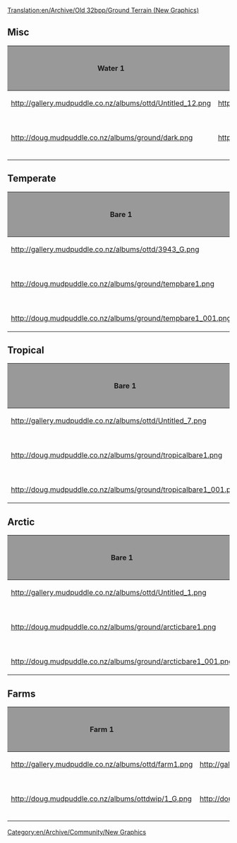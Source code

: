 [[Translation:en/Archive/Old 32bpp/Ground Terrain (New Graphics)]]
[[Category:en/Archive/Community/New Graphics]]
== Misc ==
{| border=2
!style="background:#999999;" |Water 1
!style="background:#999999;" |Water 2
!style="background:#999999;" |Bare
!style="background:#999999;" |Concrete
!style="background:#999999;" |Stone
!style="background:#999999;" |Remodeled by
!style="background:#999999;" |Source File
!style="background:#999999;" |Game Graphics
!style="background:#999999;" |Date Last Updated
|-
|http://gallery.mudpuddle.co.nz/albums/ottd/Untitled_12.png
|http://gallery.mudpuddle.co.nz/albums/ottd/4061_G.png
|http://gallery.mudpuddle.co.nz/albums/ottd/3924_G.png
|http://gallery.mudpuddle.co.nz/albums/ottd/1420_G.png
|http://gallery.mudpuddle.co.nz/albums/ottd/4042_G.png
|N/A
|N/A
|N/A
|
|-
|http://doug.mudpuddle.co.nz/albums/ground/dark.png
|http://doug.mudpuddle.co.nz/albums/ground/light.png
|http://doug.mudpuddle.co.nz/albums/ground/dirt.png
|http://doug.mudpuddle.co.nz/albums/ground/concrete.png
|
|Doug Ollivier (Alltaken)
|
|
|9/7/05
|}

== Temperate ==
{| border=2
!style="background:#999999;" |Bare 1
!style="background:#999999;" |Bare 2
!style="background:#999999;" |Temperate
!style="background:#999999;" |Bumpy
!style="background:#999999;" |Rocks
!style="background:#999999;" |Shore
!style="background:#999999;" |Remodeled by
!style="background:#999999;" |Source File
!style="background:#999999;" |Game Graphics
!style="background:#999999;" |Date Last Updated
|-
|http://gallery.mudpuddle.co.nz/albums/ottd/3943_G.png
|http://gallery.mudpuddle.co.nz/albums/ottd/3962_G.png
|http://gallery.mudpuddle.co.nz/albums/ottd/3981_G.png
|http://gallery.mudpuddle.co.nz/albums/ottd/4000_G.png
|http://gallery.mudpuddle.co.nz/albums/ottd/4023_G.png
|http://gallery.mudpuddle.co.nz/albums/ottd/4065_G.png
|N/A
|N/A
|N/A
|
|-
|http://doug.mudpuddle.co.nz/albums/ground/tempbare1.png
|http://doug.mudpuddle.co.nz/albums/ground/tempbare2.png
|http://doug.mudpuddle.co.nz/albums/ground/temperateground.png
|http://doug.mudpuddle.co.nz/albums/ground/tempbump.png
|
|http://doug.mudpuddle.co.nz/albums/ground/temperateshore_copy.png
|Doug Ollivier (Alltaken)
|coming soon
|
|9/7/05
|-
|http://doug.mudpuddle.co.nz/albums/ground/tempbare1_001.png
|http://doug.mudpuddle.co.nz/albums/ground/tempbare2_001.png
|
|
|
|
|
|
|
|
|}

== Tropical ==
{| border=2
!style="background:#999999;" |Bare 1
!style="background:#999999;" |Bare 2
!style="background:#999999;" |Tropical
!style="background:#999999;" |Bumpy
!style="background:#999999;" |Desert 1
!style="background:#999999;" |Desert 2
!style="background:#999999;" |desertbump
!style="background:#999999;" |Rocks
!style="background:#999999;" |Shore
!style="background:#999999;" |Remodeled by
!style="background:#999999;" |Source File
!style="background:#999999;" |Game Graphics
!style="background:#999999;" |Date Last Updated
|-
|http://gallery.mudpuddle.co.nz/albums/ottd/Untitled_7.png
|http://gallery.mudpuddle.co.nz/albums/ottd/Untitled_8.png
|http://gallery.mudpuddle.co.nz/albums/ottd/Untitled_9.png
|http://gallery.mudpuddle.co.nz/albums/ottd/Untitled_10.png
|http://gallery.mudpuddle.co.nz/albums/ottd/Untitled_13.png
|http://gallery.mudpuddle.co.nz/albums/ottd/Untitled_14.png
|
|http://gallery.mudpuddle.co.nz/albums/ottd/Untitled_11.png
|http://gallery.mudpuddle.co.nz/albums/ottd/Untitled_16_001.png
|N/A
|N/A
|N/A
|
|-
|http://doug.mudpuddle.co.nz/albums/ground/tropicalbare1.png
|http://doug.mudpuddle.co.nz/albums/ground/tropicalbare2.png
|http://doug.mudpuddle.co.nz/albums/ground/tropicalground.png
|http://doug.mudpuddle.co.nz/albums/ground/tropicalbump.png
|http://doug.mudpuddle.co.nz/albums/ground/desert2.png
|http://doug.mudpuddle.co.nz/albums/ground/desert.png
|http://doug.mudpuddle.co.nz/albums/ground/desertbump.png
|
|http://doug.mudpuddle.co.nz/albums/ground/tropicalshore.png
|Doug Ollivier (Alltaken)
|
|
|9/7/05
|-
|http://doug.mudpuddle.co.nz/albums/ground/tropicalbare1_001.png
|http://doug.mudpuddle.co.nz/albums/ground/tropicalbare2_001.png
|
|
|http://doug.mudpuddle.co.nz/albums/ground/desert2_001.png
|
|
|
|
|
|
|
|9/7/05
|}

== Arctic ==
{| border=2
!style="background:#999999;" |Bare 1
!style="background:#999999;" |Bare 2
!style="background:#999999;" |Arctic
!style="background:#999999;" |Bumpy
!style="background:#999999;" |Snow 1
!style="background:#999999;" |Snow 2
!style="background:#999999;" |Snow 3
!style="background:#999999;" |Snow 4
!style="background:#999999;" |Rocks
!style="background:#999999;" |Shore
!style="background:#999999;" |Remodeled by
!style="background:#999999;" |Source File
!style="background:#999999;" |Game Graphics
!style="background:#999999;" |Date Last Updated
|-
|http://gallery.mudpuddle.co.nz/albums/ottd/Untitled_1.png
|http://gallery.mudpuddle.co.nz/albums/ottd/Untitled_2.png
|http://gallery.mudpuddle.co.nz/albums/ottd/Untitled_3.png
|http://gallery.mudpuddle.co.nz/albums/ottd/Untitled_4.png
|http://gallery.mudpuddle.co.nz/albums/ottd/4493_G.png
|http://gallery.mudpuddle.co.nz/albums/ottd/4512_G.png
|http://gallery.mudpuddle.co.nz/albums/ottd/4531_G.png
|http://gallery.mudpuddle.co.nz/albums/ottd/4550_G.png
|http://gallery.mudpuddle.co.nz/albums/ottd/Untitled_5.png
|http://gallery.mudpuddle.co.nz/albums/ottd/Untitled_16.png
|N/A
|N/A
|N/A
|
|-
|http://doug.mudpuddle.co.nz/albums/ground/arcticbare1.png
|http://doug.mudpuddle.co.nz/albums/ground/arcticbare2.png
|http://doug.mudpuddle.co.nz/albums/ground/arcticground.png
|http://doug.mudpuddle.co.nz/albums/ground/arcticbump.png
|http://doug.mudpuddle.co.nz/albums/ground/snow1.png
|http://doug.mudpuddle.co.nz/albums/ground/snow2.png
|http://doug.mudpuddle.co.nz/albums/ground/snow3.png
|http://doug.mudpuddle.co.nz/albums/ground/snow.png
|
|http://doug.mudpuddle.co.nz/albums/ground/arcticshore.png
|Doug Ollivier (Alltaken)
|
|
|9/7/05
|-
|http://doug.mudpuddle.co.nz/albums/ground/arcticbare1_001.png
|http://doug.mudpuddle.co.nz/albums/ground/arcticbare2_001.png
|
|
|http://doug.mudpuddle.co.nz/albums/ground/snow1_001.png
|http://doug.mudpuddle.co.nz/albums/ground/snow2_001.png
|http://doug.mudpuddle.co.nz/albums/ground/snow3_001.png
|
|
|
|
|
|
|
|}

== Farms ==
{| border=2
!style="background:#999999;" |Farm 1
!style="background:#999999;" |Farm 2
!style="background:#999999;" |Farm 3
!style="background:#999999;" |Farm 4
!style="background:#999999;" |Farm 5
!style="background:#999999;" |Farm 6
!style="background:#999999;" |Farm 7
!style="background:#999999;" |Farm 8
!style="background:#999999;" |Farm 9
!style="background:#999999;" |Remodeled by
!style="background:#999999;" |Source File
!style="background:#999999;" |Game Graphics
!style="background:#999999;" |Date Last Updated
|-
|http://gallery.mudpuddle.co.nz/albums/ottd/farm1.png
|http://gallery.mudpuddle.co.nz/albums/ottd/farm2.png
|http://gallery.mudpuddle.co.nz/albums/ottd/farm3.png
|http://gallery.mudpuddle.co.nz/albums/ottd/farm4.png
|http://gallery.mudpuddle.co.nz/albums/ottd/farm5.png
|http://gallery.mudpuddle.co.nz/albums/ottd/farm6.png
|http://gallery.mudpuddle.co.nz/albums/ottd/farm7.png
|http://gallery.mudpuddle.co.nz/albums/ottd/farm8.png
|http://gallery.mudpuddle.co.nz/albums/ottd/farm9.png
|N/A
|N/A
|N/A
|
|-
|http://doug.mudpuddle.co.nz/albums/ottdwip/1_G.png
|http://doug.mudpuddle.co.nz/albums/ottdwip/2_G.png
|http://doug.mudpuddle.co.nz/albums/ottdwip/3_G.png
|http://doug.mudpuddle.co.nz/albums/ottdwip/4_G.png
|http://doug.mudpuddle.co.nz/albums/ottdwip/5_G.png
|http://doug.mudpuddle.co.nz/albums/ottdwip/6_G.png
|http://doug.mudpuddle.co.nz/albums/ottdwip/7_G.png
|http://doug.mudpuddle.co.nz/albums/ottdwip/8_G.png
|http://doug.mudpuddle.co.nz/albums/ottdwip/9_G.png
|Doug Ollivier (Alltaken)
|coming
|
|3/07/05
|}